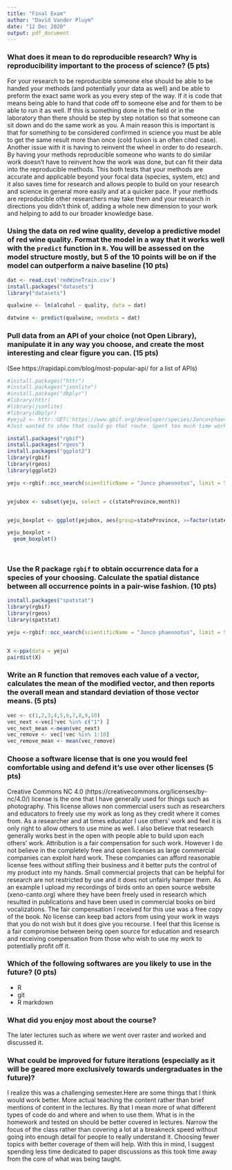 ```yaml
---
title: "Final Exam"
author: "David Vander Pluym"
date: "12 Dec 2020"
output: pdf_document
---
```






### What does it mean to do reproducible research? Why is reproducibility important to the process of science? (5 pts)
For your research to be reproducible someone else should be able to be handed your methods (and potentially your data as well) and be able to preform the exact same work as you every step of the way. If it is code that means being able to hand that code off to someone else and for them to be able to run it as well. If this is something done in the field or in the laboratory than there should be step by step notation so that someone can sit down and do the same work as you. 
A main reason this is important is that for something to be considered confirmed in science you must be able to get the same result more than once (cold fusion is an often cited case). Another issue with it is having to reinvent the wheel in order to do research. By having your methods reproducible someone who wants to do similar work doesn't have to reinvent how the work was done, but can fit their data into the reproducible methods. This both tests that your methods are accurate and applicable beyond your focal data (species, system, etc) and it also saves time for research and allows people to build on your research and science in general more easily and at a quicker pace. If your methods are reproducible other researchers may take them and your research in directions you didn't think of, adding a whole new dimension to your work and helping to add to our broader knowledge base.














###  Using the data on red wine quality, develop a predictive model of red wine quality. Format the model in a way that it works well with the `predict` function in `R`. You will be assessed on the model structure mostly, but 5 of the 10 points will be on if the model can outperform a naive baseline (10 pts)



```r

dat <- read.csv('redWineTrain.csv')
install.packages("datasets")
library("datasets")

qualwine <- lm(alcohol ~ quality, data = dat)

datwine <- predict(qualwine, newdata = dat)

```














### Pull data from an API of your choice (not Open Library), manipulate it in any way you choose, and create the most interesting and clear figure you can. (15 pts)

(See https://rapidapi.com/blog/most-popular-api/ for a list of APIs)

```r
#install.packages("httr")
#install.packages("jsonlite")
#install.package("dbplyr")
#library(httr)
#library(jsonlite)
#library(dbplyr)
#yeju2 <- httr::GET('https://www.gbif.org/developer/species/Junco+phaeonotus')
#Just wanted to show that could go that route. Spent too much time working with an api that didn't have data that worked well for plotting. 

install.packages("rgbif")
install.packages("rgeos")
install.packages("ggplot2")
library(rgbif)
library(rgeos)
library(ggplot2)

yeju <-rgbif::occ_search(scientificName = "Junco phaeonotus", limit = 5000, return = 'data')[[3]]


yejubox <- subset(yeju, select = c(stateProvince,month))


yeju_boxplot <- ggplot(yejubox, aes(group=stateProvince, x=factor(stateProvince), y = month))

yeju_boxplot +
  geom_boxplot()




```









### Use the R package `rgbif` to obtain occurrence data for a species of your choosing. Calculate the spatial distance between all occurrence points in a pair-wise fashion. (10 pts)



```r
install.packages("spatstat")
library(rgbif)
library(rgeos)
library(spatstat)

yeju <-rgbif::occ_search(scientificName = "Junco phaeonotus", limit = 5000, return = 'data')[[3]]


X <-ppx(data = yeju)
pairdist(X)
```













### Write an R function that removes each value of a vector, calculates the mean of the modified vector, and then reports the overall mean and standard deviation of those vector means. (5 pts)


```r

vec <- c(1,2,3,4,5,6,7,8,9,10)
vec_next <-vec[!vec %in% c("1") ]
vec_next_mean <-mean(vec_next)
vec_remove <- vec[!vec %in% 1:10]
vec_remove_mean <- mean(vec_remove)


```



### Choose a software license that is one you would feel comfortable using and defend it's use over other licenses (5 pts)

Creative Commons NC 4.0 (https://creativecommons.org/licenses/by-nc/4.0/) license is the one that I have generally used for things such as photography. This license allows non commercial users such as researchers and educators to freely use my work as long as they credit where it comes from. As a researcher and at times educator I use others' work and feel it is only right to allow others to use mine as well. I also believe that research generally works best in the open with people able to build upon each others' work. Attribution is a fair compensation for such work. However I do not believe in the completely free and open licenses as large commercial companies can exploit hard work. These companies can afford reasonable license fees without stifling their business and it better puts the control of my product into my hands. Small commercial projects that can be helpful for research are not restricted by use and it does not unfairly hamper them. As an example I upload my recordings of birds onto an open source website (xeno-canto.org) where they have been freely used in research which resulted in publications and have been used in commercial books on bird vocalizations. The fair compensation I received for this use was a free copy of the book. No license can keep bad actors from using your work in ways that you do not wish but it does give you recourse.
I feel that this license is a fair compromise between being open source for education and research and receiving compensation from those who wish to use my work to potentially profit off it. 








### Which of the following softwares are you likely to use in the future? (0 pts)

+ R
+ git
+ R markdown








### What did you enjoy most about the course?

The later lectures such as where we went over raster and worked and discussed it. 










### What could be improved for future iterations (especially as it will be geared more exclusively towards undergraduates in the future)?
I realize this was a challenging semester.Here are some things that I think would work better.
More actual teaching the content rather than brief mentions of content in the lectures. By that I mean more of what different types of code do and where and when to use them. What is in the homework and tested on should be better covered in lectures. Narrow the focus of the class rather than covering a lot at a breakneck speed without going into enough detail for people to really understand it. Choosing fewer topics with better coverage of them will help. With this in mind, I suggest spending less time dedicated to paper discussions as this took time away from the core of what was being taught. 










